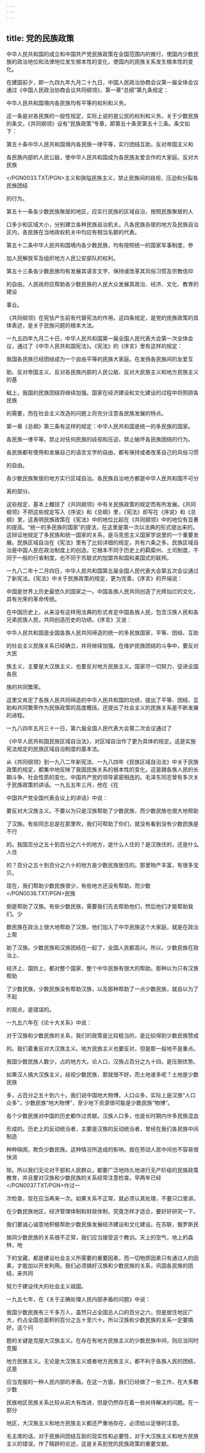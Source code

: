 ```yaml
---
---
---
```

title: 党的民族政策
---



中华人民共和国的成立和中国共产党民族政策在全国范围内的推行，使国内少数民族的政治地位和法律地位发生根本性的变化，使国内的民族关系发生根本性的变化。

在建国前夕，即一九四九年九月二十九日，中国人民政治协商会议第一届全体会议通过《中国人民政治协商会议共同纲领》，第一章“总纲”第九条规定：

中华人民共和国境内各民族均有平等的权利和义务。

这一条是对各民族的一般性规定，实际上说的是公民的权利和义务。关于少数民族的条文，《共同纲领》设有“民族政策”专章，即第五十条至第五十三条。条文如下：

第五十条中华人民共和国境内各民族一律平等，实行团结互助，反对帝国主义和

各民族内部的人民公敌，使中华人民共和国成为各民族友爱合作的大家庭。反对大民族

</PGN0033.TXT/PGN>主义和狭隘民族主义，禁止民族间的歧视、压迫和分裂各民族团结

的行为。

第五十一条各少数民族聚居的地区，应实行民族的区域自治，按照民族聚居的人

口多少和区域大小，分别建立各种民族自治机关。凡各民族杂居的地方及民族自治区内，各民族在当地政权机关中均应有相当名额的代表。

第五十二条中华人民共和国境内各少数民族，均有按照统一的国家军事制度，参

加人民解放军及组织地方人民公安部队的权利。

第五十三条各少数民族均有发展其语言文字、保持或改革其风俗习惯及宗教信仰

的自由。人民政府应帮助各少数民族的人民大众发展其政治、经济、文化、教育的建设

事业。

《共同纲领》在宪怯产生前有代替宪法的作用。这四条规定，是党的民族政策的具体表述，是关于民族问题的根本大法。

一九五四年九月二十日，中华人民共和国第一届全国人民代表大会第一次全体会议，通过了《中华人民共和国宪法》。《宪法》的《序言》里有这样的规定：

我国各民族已经团结成为一个自由平等的民族大家庭。在发扬各民族间的友爱互

助、反对帝国主义、反对各民族内部的人民公敌、反对大民族主义和地方民族主义的基

础上，我国的民族团结将继续加强。国家在经济建设和文化建设的过程中将照顾各民族

的需要，而在社会主义改造的问题上将充分注意各民族发展的特点。

第一章《总纲》第三条有这样的规定：中华人民共和国是统一的多民族的国家。

各民族一律平等。禁止对任何民族的歧视和压迫，禁止破坏各民族团结的行为。

各民族都有使用和发展自己的语言文字的自由，都有保持或者改革自己的风俗习惯

的自由。

各少数民族聚居的地方实行区域自治。各民族自治地方都是中华人民共和国不可分

离的部分。

这些规定，基本上概括了《共同纲领》中有关民族政策的规定而有所发展。《共同纲领》不把这些规定写入《序说》和《总纲》里，《宪法》却写在《序说》和《总纲》里，这表明民族政策在《宪法》中的地位比起在《共同纲领》中的地位有显著的提高。“统一的多民族的国家”的提法，在这里是第一次以法典的形式提出来的。这辩证地规定了多民族和统一国家的关系，是马克思主义国家学说里的一个重要发展。民族区域自治在《宪法》里有了比较详细的规定，共有六条之多。民族区域自治是中国人民在政治制度上的创造。它根本不同于历史上的羁縻州、土司制度，不同于一般的行省制度，也不同于苏联式的加盟共和国和美国式的联邦。

一九八二年十二月四日，中华人民共和国第五届全国人民代表大会第五次会议通过了新宪法。《宪法》中关于民族政策的规定，更为完善。《序言》的开端说：

中国是世界上历史最悠久的国家之一。中国各族人民共同创造了光辉灿烂的文化，具有光荣的革命传统。

在中国历史上，从来没有这样用法典的形式肯定中国各族人民，包含汉族人民和各兄弟民族人民，共同创造历史的功绩。《序言》又说：

中华人民共和国是全国各族人民共同缔造的统一的多民族国家，平等、团结、互助

的社会主义民族关系已经确立，并将继续加强。在维护民族团结的斗争中，要反对大民

族主义，主要是大汉族主义，也要反对地方民族主义。国家尽一切努力，促进全国各民

族的共同繁荣。

这里又肯定了各族人民共同缔造的中华人民共和国的功绩，提出了平等、团结、互助和共同繁荣作为民族政策的高度概括，还提出了社会主义的民族关系是不断发展的进程。

一九八四年五月三十一日，第六届全国人民代表大会第二次会议通过了

《中华人民共和国民族区域自治法》，对区域自治作了更为具体的规定。这是实施宪法规定的民族区域自治制度的基本法。

从《共同纲领》到一九八二年新宪法、一九八四年《民族区域自治法》中关于民族政策的规定，都集中地反映了我国民族关系的根本性的变化，这是跟各族人民的长期斗争、社会性质的变化、中国共产党的领导紧密相连的。毛泽东同志曾有多次关于民族政策的讲话。一九五五年三月，他在《在

中国共产党全国代表会议上的讲话》中说：

要反对大汉族主义。不要以为只是汉族帮助了少数民族，而少数民族也很大地帮助

了汉族。有些同志总是在那里吹，我们可帮助了你们，就没有看到没有少数民族是不行

的。我国百分之五十到百分之六十的地方，是什么人住的？是汉族住的，还是什么人住

的？百分之五十到百分之六十的地方是少数民族居住的。那里物产丰富，有很多宝贝。

现在，我们帮助少数民族很少，有些地方还没有帮助，而少数</PGN0036.TXT/PGN>民族

倒是帮助了汉族。有些少数民族，需要我们先去帮助他们，然后他们才能帮助我们。少

数民族在政治上很大地帮助了汉族，他们加入了中华民族这个大家庭，就是在政治上帮

助了汉族。少数民族和汉族团结在一起了，全国人民都高兴。所以，少数民族在政治上、

经济上、国防上，都对整个国家、整个中华民族有很大的帮助。那种以为只有汉族帮助

了少数民族，少数民族没有帮助汉族，以及那种帮助了一点少数民族，就自以为了不起

的观点，是错误的。

一九五六年在《论十大关系》中说：

对于汉族和少数民族的关系，我们的政策是比较稳当的，是比较得到少数民族赞成

的。我们着重反对大汉族主义。地方民族主义也要反对，但是那一般地不是重点。

我国少数民族人数少，占的地方大。论人口，汉族占百分之九十四，是压倒优势。

如果汉人搞大汉族主义，歧视少数民族，那就很不好。而土地谁多呢？土地是少数民族

多，占百分之五十到六十。我们说中国地大物博，人口众多，实际上是汉族“人口众多”，少数民族“地大物博”，至少地下资源很可能是少数民族“物博”。

各个少数民族对中国的历史都作过贡献。汉族人口多，也是长时期内许多民族混血

形成的。历史上的反动统治者，主要是汉族的反动统治者，曾经在我们各民族中间制造

种种隔阂，欺负少数民族。这种情况所造成的影响，就在劳动人民中间也不容易很快消

除。所以我们无论对干部和人民群众，都要广泛地持久地进行无产阶级的民族政策教育，并且要对汉族和少数民族的关系经常注意检查。早两年已经</PGN0037.TXT/PGN>作过一

次检查，现在应当再来一次。如果关系不正常，就必须认真处理，不要只口里讲。

在少数民族地区，经济管理体制和财政体制，究竟怎样才适合，要好好研究一下。

我们要诚心诚意地积极帮助少数民族发展经济建设和文化建设。在苏联，俄罗斯民

族同少数民族的关系很不正常，我们应当接受这个教训。天上的空气，地上的森林，地

下的宝藏，都是建设社会主义所需要的重要因素，而一切物质因素只有通过人的因素，才能加以开发利用。我们必须搞好汉族和少数民族的关系，巩固各民族的团结，来共同

努力于建设伟大的社会主义祖国。

一九五七年，在《关于正确处理人民内部矛盾的问题》中说：

我国少数民族有三千多万人，虽然只占全国总人口的百分之六，但是居住地区广大，约占全国总面积的百分之五十至六十。所以汉族和少数民族的关系一定要搞好。这个问

题的关键是克服大汉族主义。在存在有地方民族主义的少数民族中间，则应当同时克服

地方民族主义。无论是大汉族主义或者地方民族主义，都不利于各族人民的团结，这是

应当克服的一种人民内部的矛盾。在这一方面，我们已经做了一些工作，在大多数少数

民族地区民族关系比较从前大有改进，但是仍然存在着一些尚待解决的问题。在一部分

地区，大汉族主义和地方民族主义都还严重地存在，必须给以足够的注意。

毛主席的话，对于民族间团结互助的现实性和必要性，对于大汉族主义和地方民族主义的错误，作了精辟的论述，这是关系到党的民族政策的重要文献。